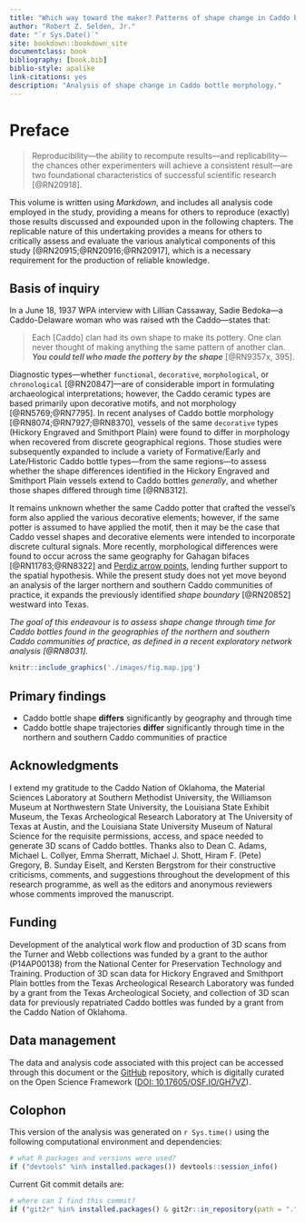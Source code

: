 ```yaml
--- 
title: "Which way toward the maker? Patterns of shape change in Caddo bottles"
author: "Robert Z. Selden, Jr."
date: "`r Sys.Date()`"
site: bookdown::bookdown_site
documentclass: book
bibliography: [book.bib]
biblio-style: apalike
link-citations: yes
description: "Analysis of shape change in Caddo bottle morphology."
---
```


# Preface {-}

>Reproducibility---the ability to recompute results---and replicability---the chances other experimenters will achieve a consistent result---are two foundational characteristics of successful scientific research [@RN20918].

This volume is written using _Markdown_, and includes all analysis code employed in the study, providing a means for others to reproduce (exactly) those results discussed and expounded upon in the following chapters. The replicable nature of this undertaking provides a means for others to critically assess and evaluate the various analytical components of this study [@RN20915;@RN20916;@RN20917], which is a necessary requirement for the production of reliable knowledge.

## Basis of inquiry

In a June 18, 1937 WPA interview with Lillian Cassaway, Sadie Bedoka---a Caddo-Delaware woman who was raised wth the Caddo---states that:

>Each [Caddo] clan had its own shape to make its pottery. One clan never thought of making anything the same pattern of another clan. **_You could tell who made the pottery by the shape_** [@RN9357x, 395].

Diagnostic types---whether `functional`, `decorative`, `morphological`, or `chronological` [@RN20847]---are of considerable import in formulating archaeological interpretations; however, the Caddo ceramic types are based primarily upon decorative motifs, and not morphology [@RN5769;@RN7795]. In recent analyses of Caddo bottle morphology [@RN8074;@RN7927;@RN8370], vessels of the same `decorative` types (Hickory Engraved and Smithport Plain) were found to differ in morphology when recovered from discrete geographical regions. Those studies were subsequently expanded to include a variety of Formative/Early and Late/Historic Caddo bottle types---from the same regions---to assess whether the shape differences identified in the Hickory Engraved and Smithport Plain vessels extend to Caddo bottles _generally_, and whether those shapes differed through time [@RN8312].

It remains unknown whether the same Caddo potter that crafted the vessel's form also applied the various decorative elements; however, if the same potter is assumed to have applied the motif, then it may be the case that Caddo vessel shapes and decorative elements were intended to incorporate discrete cultural signals. More recently, morphological differences were found to occur across the same geography for Gahagan bifaces [@RN11783;@RN8322] and [Perdiz arrow points](https://aksel-blaise.github.io/perdiz2/), lending further support to the spatial hypothesis. While the present study does not yet move beyond an analysis of the larger northern and southern Caddo communities of practice, it expands the previously identified _shape boundary_ [@RN20852] westward into Texas.

_The goal of this endeavour is to assess shape change through time for Caddo bottles found in the geographies of the northern and southern Caddo communities of practice, as defined in a recent exploratory network analysis [@RN8031]._

```r
knitr::include_graphics('./images/fig.map.jpg')
```

## Primary findings

* Caddo bottle shape **differs** significantly by geography and through time
* Caddo bottle shape trajectories **differ** significantly through time in the northern and southern Caddo communities of practice

## Acknowledgments

I extend my gratitude to the Caddo Nation of Oklahoma, the Material Sciences Laboratory at Southern Methodist University, the Williamson Museum at Northwestern State University, the Louisiana State Exhibit Museum, the Texas Archeological Research Laboratory at The University of Texas at Austin, and the Louisiana State University Museum of Natural Science for the requisite permissions, access, and space needed to generate 3D scans of Caddo bottles. Thanks also to Dean C. Adams, Michael L. Collyer, Emma Sherratt, Michael J. Shott, Hiram F. (Pete) Gregory, B. Sunday Eiselt, and Kersten Bergstrom for their constructive criticisms, comments, and suggestions throughout the development of this research programme, as well as the editors and anonymous reviewers whose comments improved the manuscript. 

## Funding

Development of the analytical work flow and production of 3D scans from the Turner and Webb collections was funded by a grant to the author (P14AP00138) from the National Center for Preservation Technology and Training. Production of 3D scan data for Hickory Engraved and Smithport Plain bottles from the Texas Archeological Research Laboratory was funded by a grant from the Texas Archeological Society, and collection of 3D scan data for previously repatriated Caddo bottles was funded by a grant from the Caddo Nation of Oklahoma.

## Data management

The data and analysis code associated with this project can be accessed through this document or the [GitHub](https://github.com/aksel-blaise/bottle.traj) repository, which is digitally curated on the Open Science Framework ([DOI: 10.17605/OSF.IO/GH7VZ](https://osf.io/gh7vz/)).

## Colophon

This version of the analysis was generated on `r Sys.time()` using the following computational environment and dependencies: 

```r
# what R packages and versions were used?
if ("devtools" %in% installed.packages()) devtools::session_info()
```

Current Git commit details are:

```r
# where can I find this commit? 
if ("git2r" %in% installed.packages() & git2r::in_repository(path = ".")) git2r::repository(here::here())  
```
